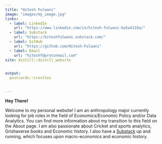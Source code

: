 ```yaml
---
title: "Hitesh Fulwani"
image: "images/my_image.jpg"
links:
  - label: LinkedIn
    url: "https://www.linkedin.com/in/hitesh-fulwani-ba5a4119a/"
  - label: Substack 
    url: "https://hiteshfulwani.substack.com/"
  - label: GitHub
    url: "https://github.com/Hitesh-Fulwani"
  - label: Email
    url: "hiteshf@protonmail.com"
site: distill::distill_website

  
output:
  postcards::trestles
  

---
```

**Hey There!**


Welcome to my personal website! I am an anthropology major currently looking for job roles in the field of Economics/Economic Policy and/or Data Analytics. You can find more information about my transition to this field on the About page. I am also passionate about Cricket and sports analytics, Grishaverse books and Economic history. I also have a [Substack](https://hiteshfulwani.substack.com/) up and running, which focuses upon macro-economics and economic history. 



